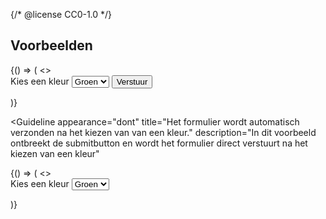 {/* @license CC0-1.0 */}


## Voorbeelden

<Guideline appearance="do" title="Het formulier wordt verzonden na het kiezen van de submitbutton.">
  <Canvas language="html">
    {() => (
      <>
        <form>
          <label htmlFor="kleur1">Kies een kleur</label>
          <select id="kleur1">
            <option name="groen">Groen</option>
            <option name="blauw">Blauw</option>
            <option name="rood">Rood</option>
          </select>
          <button>Verstuur</button>
        </form>
      </>
    )}
  </Canvas>
</Guideline>

<Guideline
  appearance="dont"
  title="Het formulier wordt automatisch verzonden na het kiezen van van een kleur."
  description="In dit voorbeeld ontbreekt de submitbutton en wordt het formulier direct verstuurt na het kiezen van een kleur"
>
  <Canvas language="html">
    {() => (
      <>
        <form>
          <label htmlFor="kleur2">Kies een kleur</label>
          <select id="kleur2">
            <option name="groen">Groen</option>
            <option name="blauw">Blauw</option>
            <option name="rood">Rood</option>
          </select>
        </form>
      </>
    )}
  </Canvas>
</Guideline>
